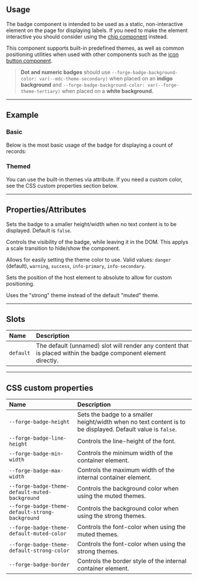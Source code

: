 
<PageSection>

## Usage

The badge component is intended to be used as a static, non-interactive element on the page for displaying labels. If you need to 
make the element interactive you should consider using the [chip component](?path=/story/components-chips--default) instead.

This component supports built-in predefined themes, as well as common positioning utilities when used with other components such as 
the [icon button component](?path=/story/components-icon-button--default).

> **Dot and numeric badges** should use `--forge-badge-background-color: var(--mdc-theme-secondary)` when placed on an **indigo background** and `--forge-badge-background-color: var(--forge-theme-tertiary)` when placed on a **white background.**

</PageSection>

---

<PageSection>

## Example

### Basic

Below is the most basic usage of the badge for displaying a count of records:

<LiveDemo dense={true} codeHtml={BadgeBasicDemoCodeHtml()}>
  <BadgeDemo text={'3'} />
</LiveDemo>

</PageSection>

<PageSection>

### Themed

You can use the built-in themes via attribute. If you need a custom color, see the CSS custom properties section below.

</PageSection>

<PageSection>

<LiveDemo dense={true} codeHtml={BadgeThemedDemoCodeHtml()}>
  <BadgeDemo theme="danger" text="Danger" />
  <BadgeDemo theme="warning" text="Warning" />
  <BadgeDemo theme="success" text="Success" />
  <BadgeDemo theme="info-primary" text="Info (primary)" />
  <BadgeDemo theme="info-secondary" text="Info (secondary)" />
</LiveDemo>

</PageSection>

---

<PageSection>

## Properties/Attributes

<PropertyDef name="dot" type="boolean" defaultValue="false">

  Sets the badge to a smaller height/width when no text content is to be displayed. Default is `false`.

</PropertyDef>

<PropertyDef name="open" type="boolean" defaultValue="true">

  Controls the visibility of the badge, while leaving it in the DOM. This applys a scale transition to hide/show the component.

</PropertyDef>

<PropertyDef name="theme" type="string" prop={false} defaultValue="&quot;danger&quot;">

  Allows for easily setting the theme color to use. Valid values: `danger` (default), `warning`, `success`, `info-primary`, `info-secondary`.

</PropertyDef>

<PropertyDef name="positioned" type="boolean" prop={false} defaultValue="false">

  Sets the position of the host element to absolute to allow for custom positioning.

</PropertyDef>

<PropertyDef name="strong" type="boolean" prop={false} defaultValue="false">

  Uses the "strong" theme instead of the default "muted" theme.

</PropertyDef>

</PageSection>

---

<PageSection>

## Slots

| Name                           | Description
| :------------------------------| :----------------
| `default`                      | The default (unnamed) slot will render any content that is placed within the badge component element directly.

</PageSection>

---

<PageSection>

## CSS custom properties

| Name                                          | Description
| :---------------------------------------------| :----------------
| `--forge-badge-height`                          | Sets the badge to a smaller height/width when no text content is to be displayed. Default value is `false`.
| `--forge-badge-line-height`                     | Controls the line-height of the font.
| `--forge-badge-min-width`                       | Controls the minimum width of the container element.
| `--forge-badge-max-width`                       | Controls the maximum width of the internal container element.
| `--forge-badge-theme-default-muted-background`  | Controls the background color when using the muted themes.
| `--forge-badge-theme-default-strong-background` | Controls the background color when using the strong themes.
| `--forge-badge-theme-default-muted-color`       | Controls the font-color when using the muted themes.
| `--forge-badge-theme-default-strong-color`      | Controls the font-color when using the strong themes.
| `--forge-badge-border`                          | Controls the border style of the internal container element.

</PageSection>
